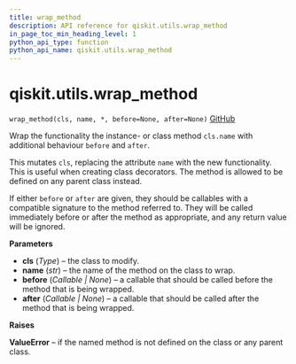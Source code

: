 ```yaml
---
title: wrap_method
description: API reference for qiskit.utils.wrap_method
in_page_toc_min_heading_level: 1
python_api_type: function
python_api_name: qiskit.utils.wrap_method
---
```


<span id="qiskit-utils-wrap-method" />

# qiskit.utils.wrap\_method

<span id="qiskit.utils.wrap_method" />

`wrap_method(cls, name, *, before=None, after=None)` [GitHub](https://github.com/qiskit/qiskit/tree/stable/0.24/qiskit/utils/classtools.py "view source code")

Wrap the functionality the instance- or class method `cls.name` with additional behaviour `before` and `after`.

This mutates `cls`, replacing the attribute `name` with the new functionality. This is useful when creating class decorators. The method is allowed to be defined on any parent class instead.

If either `before` or `after` are given, they should be callables with a compatible signature to the method referred to. They will be called immediately before or after the method as appropriate, and any return value will be ignored.

**Parameters**

*   **cls** (*Type*) – the class to modify.
*   **name** (*str*) – the name of the method on the class to wrap.
*   **before** (*Callable | None*) – a callable that should be called before the method that is being wrapped.
*   **after** (*Callable | None*) – a callable that should be called after the method that is being wrapped.

**Raises**

**ValueError** – if the named method is not defined on the class or any parent class.

